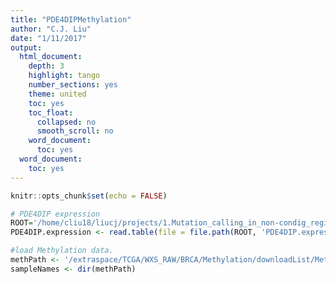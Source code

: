 ```yaml
---
title: "PDE4DIPMethylation"
author: "C.J. Liu"
date: "1/11/2017"
output:
  html_document:
    depth: 3
    highlight: tango
    number_sections: yes
    theme: united
    toc: yes
    toc_float:
      collapsed: no
      smooth_scroll: no
    word_document:
      toc: yes
  word_document:
    toc: yes
---
```


```r
knitr::opts_chunk$set(echo = FALSE)
```

```r
# PDE4DIP expression
ROOT='/home/cliu18/liucj/projects/1.Mutation_calling_in_non-condig_region_through_EXOME/8.expression'
PDE4DIP.expression <- read.table(file = file.path(ROOT, 'PDE4DIP.expression.txt'), header = T, sep = "\t" )

#load Methylation data.
methPath <- '/extraspace/TCGA/WXS_RAW/BRCA/Methylation/downloadList/Meth450'
sampleNames <- dir(methPath)
```

